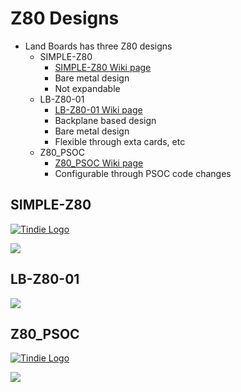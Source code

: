 = Z80 Designs =

* Land Boards has three Z80 designs
** SIMPLE-Z80
*** [http://land-boards.com/blwiki/index.php?title=SIMPLE-Z80 SIMPLE-Z80 Wiki page]
*** Bare metal design
*** Not expandable
** LB-Z80-01
*** [http://land-boards.com/blwiki/index.php?title=LB-Z80-01 LB-Z80-01 Wiki page]
*** Backplane based design
*** Bare metal design
*** Flexible through exta cards, etc
** Z80_PSOC
*** [http://land-boards.com/blwiki/index.php?title=Z80_in_3_Chips Z80_PSOC Wiki page]
*** Configurable through PSOC code changes

== SIMPLE-Z80 ==

<a href="https://www.tindie.com/products/34960/">
<img src="http://land-boards.com/tindie/tindie-larges-v2.png" alt="Tindie Logo"></img></a> 

<img src="http://land-boards.com/blwiki/images/d/dc/SIMPLE-Z80_P1090251-720pxV.jpg"></img>

== LB-Z80-01 ==

<img src="http://land-boards.com/blwiki/images/9/9c/LB-Z80_P1090715-720px.jpg"></img>

== Z80_PSOC ==

<a href="https://www.tindie.com/products/land_boards/programmable-system-on-a-chip-for-the-raspberry-pi/?pt=ac_prod_search">
<img src="http://land-boards.com/tindie/tindie-larges-v2.png" alt="Tindie Logo"></img></a> 

<img src="http://land-boards.com/blwiki/images/c/cc/Z80_P865-cropped-720px.jpg"></img>

